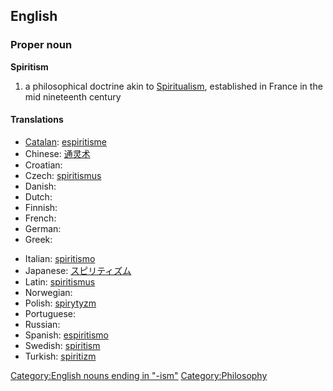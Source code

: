 {{wikipedia}}
==English==

===Proper noun===
'''Spiritism'''

# a philosophical doctrine akin to [[Spiritualism]], established in France in the mid nineteenth century

====Translations====
{{trans-top|a philosophical doctrine}}
* [[Catalan]]: [[espiritisme]]
* Chinese: [[通灵术]]
* Croatian: {{t-|hr|spiritizam|m}}
* Czech: [[spiritismus]]
* Danish: {{t-|da|spiritisme}}
* Dutch: {{t-|nl|spiritisme}}
* Finnish: {{t-|fi|spiritismi}}
* French: {{t+|fr|spiritisme}}
* German: {{t-|de|Spiritismus|m}}
* Greek: {{t+|el|πνευματισμός|sc=Grek}}
{{trans-mid}}
* Italian: [[spiritismo]]
* Japanese: [[スピリティズム]]
* Latin: [[spiritismus]]
* Norwegian: {{t-|no|spiritisme}}
* Polish: [[spirytyzm]]
* Portuguese: {{t+|pt|espiritismo}}
* Russian: {{t+|ru|спиритизм|sc=Cyrl}}
* Spanish: [[espiritismo]]
* Swedish: [[spiritism]]
* Turkish: [[spiritizm]]
{{trans-bottom}}

[[Category:English nouns ending in "-ism"]]
[[Category:Philosophy]]